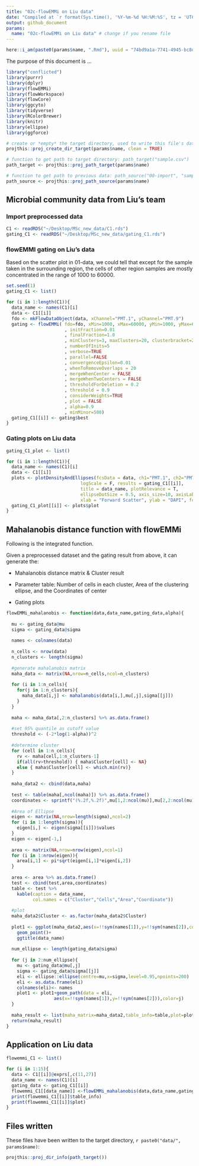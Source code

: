 ```yaml
---
title: "02c-flowEMMi on Liu data"
date: "Compiled at `r format(Sys.time(), '%Y-%m-%d %H:%M:%S', tz = 'UTC')` UTC"
output: github_document
params:
  name: "02c-flowEMMi on Liu data" # change if you rename file
---
```


```r
here::i_am(paste0(params$name, ".Rmd"), uuid = "74bd9a1a-7741-4945-bc8d-ad454cf63e94")
```

The purpose of this document is ...

```r
library("conflicted")
library(purrr)
library(dplyr)
library(flowEMMi)
library(flowWorkspace)
library(flowCore)
library(ggcyto)
library(tidyverse)
library(RColorBrewer)
library(knitr)
library(ellipse)
library(ggforce)
```

```r
# create or *empty* the target directory, used to write this file's data: 
projthis::proj_create_dir_target(params$name, clean = TRUE)

# function to get path to target directory: path_target("sample.csv")
path_target <- projthis::proj_path_target(params$name)

# function to get path to previous data: path_source("00-import", "sample.csv")
path_source <- projthis::proj_path_source(params$name)
```

## Microbial community data from Liu's team

### Import preprocessed data

```r
C1 <- readRDS("~/Desktop/MSc_new_data/C1.rds")
gating_C1 <- readRDS("~/Desktop/MSc_new_data/gating_C1.rds")
```

### flowEMMI gating on Liu's data

Based on the scatter plot in 01-data, we could tell that except for the sample taken in the surrounding region, the cells of other region samples are mostly concentrated in the range of 1000 to 60000.

```r
set.seed(1)
gating_C1 <- list()

for (i in 1:length(C1)){
  data_name <- names(C1)[i]
  data <- C1[[i]]
  fdo <- mkFlowDataObject(data, xChannel="PMT.1", yChannel="PMT.9")
  gating <- flowEMMi( fdo=fdo, xMin=1000, xMax=60000, yMin=1000, yMax=60000
                      , initFraction=0.01
                      , finalFraction=1.0
                      , minClusters=3, maxClusters=20, clusterbracket=2
                      , numberOfInits=5
                      , verbose=TRUE
                      , parallel=FALSE
                      , convergenceEpsilon=0.01
                      , whenToRemoveOverlaps = 20
                      , mergeWhenCenter = FALSE
                      , mergeWhenTwoCenters = FALSE
                      , thresholdForDeletion = 0.2
                      , threshold = 0.9
                      , considerWeights=TRUE
                      , plot = FALSE
                      , alpha=0.9
                      , minMinor=500)
  gating_C1[[i]] <- gating$best
}
```

### Gating plots on Liu data

```r
gating_C1_plot <- list()

for (i in 1:length(C1)){
  data_name <- names(C1)[i]
  data <- C1[[i]]
  plots <- plotDensityAndEllipses(fcsData = data, ch1="PMT.1", ch2="PMT.9", alpha=0.9,
                            logScale = F, results = gating_C1[[i]],
                            title = data_name, plotRelevance = T,
                            ellipseDotSize = 0.5, axis_size=10, axisLabeling_size=10,
                            xlab = "Forward Scatter", ylab = "DAPI", font = "Arial")
  gating_C1_plot[[i]] <- plots$plot
}
```

## Mahalanobis distance function with flowEMMi

Following is the integrated function.

Given a preprocessed dataset and the gating result from above, it can generate the:

-   Mahalanobis distance matrix & Cluster result

-   Parameter table: Number of cells in each cluster, Area of the clustering ellipse, and the Coordinates of center

-   Gating plots

```r
flowEMMi_mahalanobis <- function(data,data_name,gating_data,alpha){
  
  mu <- gating_data@mu
  sigma <- gating_data@sigma
  
  names <- colnames(data)
  
  n_cells <- nrow(data)
  n_clusters <- length(sigma)
  
  #generate mahalanobis matrix
  maha_data <- matrix(NA,nrow=n_cells,ncol=n_clusters)
  
  for (i in 1:n_cells){
    for(j in 1:n_clusters){
      maha_data[i,j] <- mahalanobis(data[i,],mu[,j],sigma[[j]])
    }
  }
  
  maha <- maha_data[,2:n_clusters] %>% as.data.frame()
  
  #set 95% quantile as cutoff value
  threshold <- (-2*log(1-alpha))^2
  
  #determine cluster
  for (cell in 1:n_cells){
    rv <- maha[cell,1:n_clusters-1]
    if(all(rv>threshold)) { maha$Cluster[cell] <- NA}
    else { maha$Cluster[cell] <- which.min(rv)}
  }
  
  maha_data2 <- cbind(data,maha)
  
  test <- table(maha[,ncol(maha)]) %>% as.data.frame()
  coordinates <- sprintf("(%.2f,%.2f)",mu[1,2:ncol(mu)],mu[2,2:ncol(mu)])
  
  #Area of Ellipse
  eigen <- matrix(NA,nrow=length(sigma),ncol=2)
  for (i in 1:length(sigma)){
    eigen[i,] <- eigen(sigma[[i]])$values
  }
  eigen <- eigen[-1,]
  
  area <- matrix(NA,nrow=nrow(eigen),ncol=1)
  for (i in 1:nrow(eigen)){
    area[i,1] <- pi*sqrt(eigen[i,1]*eigen[i,2])
  }
  
  area <- area %>% as.data.frame()
  test <- cbind(test,area,coordinates)
  table <- test %>% 
    kable(caption = data_name,
          col.names = c("Cluster","Cells","Area","Coordinate"))
   
  #plot
  maha_data2$Cluster <- as.factor(maha_data2$Cluster)
  
  plot1 <- ggplot(maha_data2,aes(x=!!sym(names[1]),y=!!sym(names[2]),color=Cluster))+
    geom_point()+
    ggtitle(data_name)
  
  num_ellipse <- length(gating_data@sigma)
  
  for (j in 2:num_ellipse){
    mu <- gating_data@mu[,j]
    sigma <- gating_data@sigma[[j]]
    eli <- ellipse::ellipse(centre=mu,x=sigma,level=0.95,npoints=200) 
    eli <- as.data.frame(eli)
    colnames(eli)<- names
    plot1 <- plot1+geom_path(data = eli,
                  aes(x=!!sym(names[1]),y=!!sym(names[2])),color=j)
  }
  
  maha_result <- list(maha_matrix=maha_data2,table_info=table,plot=plot1)
  return(maha_result)
}
```

## Application on Liu data
```r
flowemmi_C1 <- list()

for (i in 1:15){
  data <- C1[[i]]@exprs[,c(11,27)]
  data_name <- names(C1)[i]
  gating_data <- gating_C1[[i]]
  flowemmi_C1[[data_name]] <-flowEMMi_mahalanobis(data,data_name,gating_data,0.95)
  print(flowemmi_C1[[i]]$table_info)
  print(flowemmi_C1[[i]]$plot)
}
```

## Files written

These files have been written to the target directory, ```r paste0("data/", params$name)```:

```r
projthis::proj_dir_info(path_target())
```
